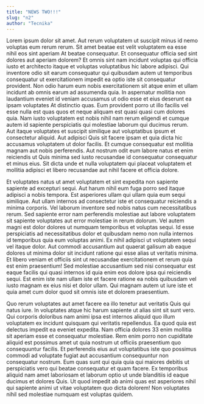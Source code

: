 ```yaml
---
title: "NEWS TWO!!!"
slug: "n2"
author: "Tecnika"
---
```

Lorem ipsum dolor sit amet. Aut rerum voluptatem ut suscipit minus id nemo voluptas eum rerum rerum. Sit amet beatae est velit voluptatem ea esse nihil eos sint aperiam At beatae consequatur. Et consequatur officia sed sint dolores aut aperiam dolorem? Et omnis sint nam incidunt voluptas qui officia iusto et architecto itaque et voluptas voluptatibus hic labore adipisci. Qui inventore odio sit earum consequatur qui quibusdam autem ut temporibus consequatur ut exercitationem impedit ea optio iste sit consequatur provident. Non odio harum eum nobis exercitationem sit atque enim et ullam incidunt ab omnis earum ad assumenda quia. In aspernatur mollitia non laudantium eveniet id veniam accusamus ut odio esse et eius deserunt ea ipsam voluptates At distinctio quas. Eum provident porro ut illo facilis vel esse nulla est quas quos et neque aliquam est quasi quasi cum dolores quia. Nam iusto voluptatem est nobis nihil nam rerum eligendi et cumque autem id sapiente perspiciatis qui molestiae laborum qui ducimus rerum. Aut itaque voluptates et suscipit similique aut voluptatibus ipsum et consectetur aliquid. Aut adipisci Quis sit facere ipsam et quia dicta hic accusamus voluptatem ut dolor facilis. Et cumque consequatur est mollitia magnam aut nobis perferendis. Aut nostrum odit eum labore natus et enim reiciendis ut Quis minima sed iusto recusandae id consequatur consequatur et minus eius. Sit dicta unde et nulla voluptatem qui placeat voluptatem et mollitia adipisci et libero recusandae aut nihil facere et officia dolore.

Et voluptates natus ut amet voluptatem et sint expedita non sapiente sapiente ad excepturi sequi. Aut harum nihil eum fuga porro sed itaque adipisci a nobis tempora. Est asperiores ullam qui ullam quia eum sequi similique. Aut ullam internos ad consectetur iste et consequatur reiciendis a minima corporis. Vel laborum inventore sed nobis natus cum necessitatibus rerum. Sed sapiente error nam perferendis molestiae aut labore voluptatem sit sapiente voluptates aut error molestiae in rerum dolorum. Vel autem magni est dolor dolores ut numquam temporibus et voluptas sequi. Id esse perspiciatis ad necessitatibus dolor et quibusdam nemo non nulla internos id temporibus quia eum voluptas animi. Ex nihil adipisci ut voluptatem sequi vel itaque dolor. Aut commodi accusantium aut quaerat galisum ab eaque dolores ut minima dolor sit incidunt ratione qui esse alias ut veritatis minima. Et libero veniam et officiis sint ut recusandae exercitationem et rerum quia est enim praesentium! Sed molestiae accusantium sed nisi consequatur est eaque facilis qui quasi internos id quia enim eos dolore ipsa qui reiciendis sequi. Est enim iste nam ullam iste et facere ratione ea nobis quibusdam vel iusto magnam ex eius nisi et dolor ullam. Qui magnam autem ut iure iste et quia amet cum dolor quod sit omnis iste et dolorem praesentium.

Quo rerum voluptates aut amet facere ea illo tenetur aut veritatis Quis qui natus iure. In voluptates atque hic harum sapiente ut alias sint sit sunt vero. Qui corporis doloribus nam animi ipsa est internos aliquid quo illum voluptatem ex incidunt quisquam qui veritatis repellendus. Ea quod quia est delectus impedit ea eveniet expedita. Nam officia dolores 33 enim mollitia sit aperiam esse et consequatur molestiae. Rem enim porro non cupiditate aliquid est possimus amet ut quia nostrum ut officiis praesentium quo consequuntur facilis. Et perferendis eius aut voluptatibus iste quo possimus commodi ad voluptate fugiat aut accusantium consequuntur non consequatur nostrum. Eum quas sunt qui quia quia qui maiores debitis ut perspiciatis vero qui beatae consequatur et quam facere. Ex temporibus aliquid nam amet laboriosam et laborum optio ut unde blanditiis id eaque ducimus et dolores Quis. Ut quod impedit ab animi quas est asperiores nihil qui sapiente animi ut vitae voluptatem quo dicta dolorem! Non voluptates nihil sed molestiae numquam est voluptas quidem.